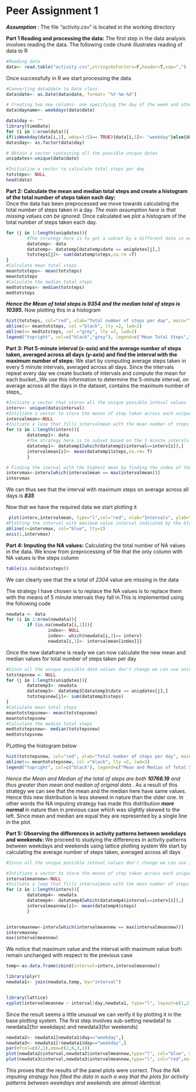 Peer Assignment 1
========================================================

_**Assumption**_ : The file "activity.csv" is located in the working directory

**Part 1 Reading and processing the data:**
The first step in the data analysis involves reading the data.
The following code chunk illustrates reading of data to R
```r
#Reading data
data<- read.table("activity.csv",stringsAsFactors=F,header=T,sep=",")
```
Once successfully in R we start processing the data
```r
#Converting data$date to Date class
data$date<- as.Date(data$date, format= "%Y-%m-%d")

# Creating two new columns- one specifying the day of the week and other specifying if the given date is Weekend or weekday. We use ifWeekday() from timeDate package for this process
data$dayname<- weekdays(data$date)

data$day <- ""
library(timeDate)
for (i in 1:nrow(data)){
if(isWeekday(data[i,2], wday=1:5)== TRUE){data[i,5]<- "weekday"}else{data[i,5]<-"weekend"}}
data$day<- as.factor(data$day)

# Obtain a vector containing all the possible unique dates
uniqdates<-unique(data$date)

#Initialize a vector to calculate total steps per day  
totsteps<- NULL
head(data)
```

**Part 2: Calculate the mean and median total steps and create a histogram of the total number of steps taken each day:**  
Once the data has been preprocessed we move towards calculating the total number of steps taken in a day. _The main assumption here is that missing values can be ignored._ Once calculated we plot a histogram of the total number of steps taken each day.
```r
for (j in 1:length(uniqdates)){
        #The strategy here is to get a subset by a different date in every iteration;then calculate its sum and store it.
        datatemp<- data
        datatemp<- datatemp[datatemp$date == uniqdates[j],]
        totsteps[j]<- sum(datatemp$steps,na.rm =T)
}
#Calculate mean total steps
meantotsteps<- mean(totsteps)
meantotsteps
#Calculate the median total steps
medtotsteps<- median(totsteps)
medtotsteps
```
**_Hence the Mean of total steps is 9354 and the median total of steps is 10395._**
Now plotting this in a histogram
```r
hist(totsteps, col="red", xlab="Total number of steps per day", main="Total number of steps taken per day")
abline(v= meantotsteps, col ="black", lty =2, lwd=2)
abline(v= medtotsteps, col ="grey", lty =2, lwd=2)
legend("topright", col=c("black","grey"), legend=c("Mean Total Steps","Median Total Steps"), lwd=2, lty=2)
```




**Part 3: Plot 5-minute interval (x-axis) and the average number of steps taken, averaged across all days (y-axis) and find the interval with the maximum number of steps:**
We start by computing average steps taken in every 5 minute intervals, averaged across all days. Since the intervals repeat every day we create buckets of intervals and compute the mean for each bucket._We use this information to determine the 5-minute interval, on average across all the days in the dataset, contains the maximum number of steps_
```r
#Initiate a vector that stores all the unique possible inteval values
interv<- unique(data$interval)
#Intitiate a vector to store the means of step taken across each unique interval 
intervalmean<-NULL
#Initiate a loop that fills intervalmean with the mean number of steps averaged across all days.
for (z in 1:length(interv)){
        datatemp1<- data
        #The strategy here is to subset based on the 5 minute interals and then calculate the means.
        datatemp1<- datatemp1[which(datatemp1$interval==interv[z]),]
        intervalmean[z]<- mean(datatemp1$steps,na.rm= T)
        }

# Finding the inerval with the highest mean by finding the index of the highest mean.
intervmax<-interv[which(intervalmean == max(intervalmean))]
intervmax
```
We can thus see that the interval with maximum steps on average across all days is **_835_**

Now that we have the required data we start plotting it
```r

 plot(interv,intervalmean, type="l",col="red", xlab="Intervals", ylab="Average steps for intervals averaged across all days ")
#Plotting the interval with maximum value interval indicated by the blue line
abline(v=intervmax, col="blue", lty=2)
axis(1,intervmax)
```





**Part 4: Imputing the NA values:**
Calculating the total number of NA values in the data. We know from preprocessing of file that the only column with NA values is the steps column
```r
table(is.na(data$steps)) 
```

We can clearly see that the a total of _2304_ value are missing in the data

The strategy I have chosen is to replace the NA values is to replace them with the means of 5 minute intervals they fall in.This is implemented using the following code
```r
newdata <- data
for (i in 1:nrow(newdata)){
        if (is.na(newdata[i,1])){
                index<- NULL
                index<- which(newdata[i,3]== interv)
                newdata[i,1]<- intervalmean[index]}}

```

Once the new dataframe is ready we can now calculate the new mean and median values for total number of steps taken per day
```r
#Since all the unique possible date values don't change we can use uniqdates from Part 1
totstepsnew <- NULL
for (j in 1:length(uniqdates)){
        datatemp3<- newdata
        datatemp3<- datatemp3[datatemp3$date == uniqdates[j],]
        totstepsnew[j]<- sum(datatemp3$steps)
}
#Calculate mean total steps
meantotstepsnew<- mean(totstepsnew)
meantotstepsnew
#Calculate the median total steps
medtotstepsnew<- median(totstepsnew)
medtotstepsnew
```
PLotting the histogram below
```r
hist(totstepsnew, col="red", xlab="Total number of steps per day", main="Total number of steps taken per day")
abline(v= meantotstepsnew, col ="black", lty =2, lwd=2)
legend("topright", col=c("black"), legend=c("Mean and Median of Total Steps"), lwd=2, lty=2,bty="n", cex=0.7)
```

_Hence the Mean and Median of the total of steps are both **10766.19** and thus greater than mean and median of original data ._ As a result of this strategy we can see that the mean and the median here have same values. Hence this new distribution is less skewed in nature than the older one. In other words the NA imputing strategy has made this distribution **_more normal_** in nature than in previous case which was slightly skewed to the left. Since mean and median are equal they are represented by a single line in the plot. 


**Part 5: Observing the differences in activity patterns between weekdays and weekends: **
We proceed to studying the differences in activity patterns between weekdays and weekends using lattice plotting system
We start by calculating the average number of steps taken, averaged across all days
```r
#Since all the unique possible inteval values don't change we can use interv from Part 2

#Intitiate a vector to store the means of step taken across each unique interval 
intervalmeannew<-NULL
#Initiate a loop that fills intervalmean with the mean number of steps averaged across all days.
for (z in 1:length(interv)){
        datatemp4<- newdata
        datatemp4<- datatemp4[which(datatemp4$interval==interv[z]),]
        intervalmeannew[z]<- mean(datatemp4$steps)
        }


intervmaxnew<-interv[which(intervalmeannew == max(intervalmeannew))]
intervmaxnew
max(intervalmeannew)
```
We notice that maximum value and the interval with maximum value both remain unchanged with respect to the previous case

```r
temp<-as.data.frame(cbind(interval=interv,intervalmeannew))

library(plyr)
newdata1<- join(newdata,temp, by="interval")


library(lattice)
xyplot(intervalmeannew ~ interval|day,newdata1, type="l", layout=c(1,2),xlab="Intervals",ylab="Average number of steps taken averaged across days")
```
Since the result seems a little unusual we can verify it by plotting it in the base plotting system. The first step involves sub-setting newdata1 to newdata2(for weekdays) and newdata3(for weekends)
```r
newdata2<- newdata1[newdata1$day=="weekday",]
newdata3<- newdata1[!newdata1$day=="weekday",]
par(mfcol=c(2,1),oma=c(2,6,3,1))
plot(newdata2$interval,newdata2$intervalmeannew,type="l", col="blue", main= "Weekdays",xlab="Intervals",ylab="Avg steps averaged across days")
plot(newdata3$interval,newdata3$intervalmeannew,type="l", col="red",main="Weekends",ylab="Avg steps averaged across days",xlab="Intervals")
```
This proves that the results of the panel plots were correct. _Thus the NA imputing strategy has filled the data in such a way that the plots for activity patterns between weekdays and weekends are almost identical._ 
